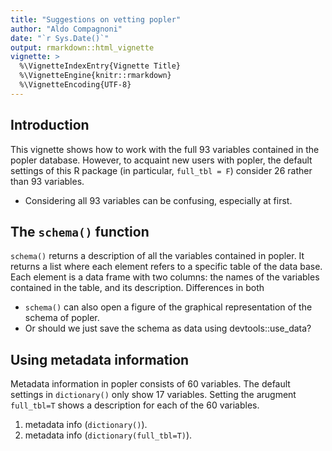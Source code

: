 ```yaml
---
title: "Suggestions on vetting popler"
author: "Aldo Compagnoni"
date: "`r Sys.Date()`"
output: rmarkdown::html_vignette
vignette: >
  %\VignetteIndexEntry{Vignette Title}
  %\VignetteEngine{knitr::rmarkdown}
  %\VignetteEncoding{UTF-8}
---
```


## Introduction

This vignette shows how to work with the full 93 variables contained in the popler database. However, to acquaint new users with popler, the default settings of this R package (in particular, `full_tbl = F`) consider 26 rather than 93 variables. 

 - Considering all 93 variables can be confusing, especially at first.  


## The `schema()` function

`schema()` returns a description of all the variables contained in popler. It returns a list where each element refers to a specific table of the data base. Each element is a data frame with two columns: the names of the variables contained in the table, and its description.
Differences in both 

 - `schema()` can also open a figure of the graphical representation of the schema of popler.
 - Or should we just save the schema as data using devtools::use_data?


## Using metadata information

Metadata information in popler consists of 60 variables. The default settings in `dictionary()` only show 17 variables. Setting the arugment `full_tbl=T` shows a description for each of the 60 variables. 

1. metadata info (`dictionary()`).
1. metadata info (`dictionary(full_tbl=T)`).


